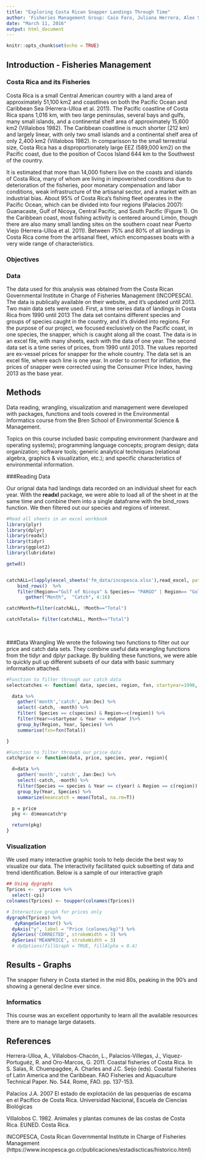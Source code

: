 ```yaml
---
title: "Exploring Costa Rican Snapper Landings Through Time"
author: 'Fisheries Management Group: Caio Faro, Juliana Herrera, Alex Smith'
date: "March 11, 2016"
output: html_document
---
```


```r
knitr::opts_chunk$set(echo = TRUE)
```

## Introduction - Fisheries Management



### Costa Rica and its Fisheries

Costa Rica is a small Central American country with a land area of approximately 51,100 km2 and coastlines on both the Pacific Ocean and Caribbean Sea (Herrera-Ulloa et al. 2011). The Pacific coastline of Costa Rica spans 1,016 km, with two large peninsulas, several bays and gulfs, many small islands, and a continental shelf area of approximately 15,600 km2 (Villalobos 1982). The Caribbean coastline is much shorter (212 km) and largely linear, with only two small islands and a continental shelf area of only 2,400 km2 (Villalobos 1982). In comparisson to the small terrestrial size, Costa Rica has a disproportionately large EEZ (589,000 km2) on the Pacific coast, due to the position of Cocos Island 644 km to the Southwest of the country.

It is estimated that more than 14,000 fishers live on the coasts and islands of Costa Rica, many of whom are living in impoverished conditions due to deterioration of the fisheries, poor monetary compensation and labor conditions, weak infrastructure of the artisanal sector, and a market with an industrial bias. About 95% of Costa Rica’s fishing fleet operates in the Pacific Ocean, which can be divided into four regions (Palacios 2007): Guanacaste, Gulf of Nicoya, Central Pacific, and South Pacific (Figure 1). On the Caribbean coast, most fishing activity is centered around Limón, though there are also many small landing sites on the southern coast near Puerto Viejo (Herrera-Ulloa et al. 2011).  Between 75% and 80% of all landings in Costa Rica come from the artisanal fleet, which encompasses boats with a very wide range of characteristics.  


### Objectives


### Data

The data used for this analysis was obtained from the Costa Rican Governmental Institute in Charge of Fisheries Management (INCOPESCA). The data is publically available on their website, and it's updated until 2013.
Two main data sets were used. First, a time series data of landings in Costa Rica from 1990 until 2013 The data set contains different species and groups of species caught in the country, and it's divided into regions. For the purpose of our project, we focused exclusively on the Pacific coast, in one species, the snapper, which is caught along all the coast. The data is in an excel file, with many sheets, each with the data of one year.
The second data set is a time series of prices, from 1990 until 2013. The values reported are ex-vessel prices for snapper for the whole country. The data set is an excel file, where each line is one year. 
In order to correct for inflation, the prices of snapper were corrected using the Consumer Price Index, having 2013 as the base year. 

## Methods

Data reading, wrangling, visualization and management were developed with packages, functions and tools covered in the Environmental Informatics course from the Bren School of Environmental Science & Management.

Topics on this course included  basic computing environment (hardware and operating systems); programming language concepts; program design; data organization; software tools; generic analytical techniques (relational algebra, graphics & visualization, etc.); and specific characteristics of environmental information.

###Reading Data

Our orignal data had landings data recorded on an individual sheet for each year. With the **readxl** package, we were able to load all of the sheet in at the same time and combine them into a single dataframe with the bind_rows function. We then filtered out our species and regions of interest. 

```r
#Read all sheets in an excel workbook
library(plyr)
library(dplyr)
library(readxl)
library(tidyr)
library(ggplot2)
library(lubridate)

getwd()


catchALL=(lapply(excel_sheets('fm_data/incopesca.xlsx'),read_excel, path='fm_data/incopesca.xlsx' )) %>%
    bind_rows()  %>%
    filter(Region=="Gulf of Nicoya" & Species== "PARGO" | Region== "Golfo de Nicoya"& Species== "PARGO") %>%
       gather("Month",  "Catch", 4:16) 

catchMonth=filter(catchALL, !Month=="Total")

catchTotals= filter(catchALL, Month=="Total") 
  
      

```

###Data Wrangling
We wrote the following two functions to filter out our price and catch data sets. They combine useful data wrangling functions from the tidyr and dplyr package. By building these functions, we were able to quickly pull up different subsets of our data with basic summary information attached.

```r
#Function to filter through our catch data
selectcatches <- function( data, species, region, fxn, startyear=1990, endyear=2013) {

  data %>%
    gather('month','catch', Jan:Dec) %>%
    select(-catch, -month) %>%
    filter( Species == c(species) & Region==c(region)) %>%
    filter(Year>=startyear & Year <= endyear )%>%
    group_by(Region, Year, Species) %>%
    summarise(fxn=fxn(Total))

}

```

```r
#Function to filter through our price data
catchprice <- function(data, price, species, year, region){

  d=data %>%
    gather('month','catch', Jan:Dec) %>%
    select(-catch, -month) %>%
    filter(Species == species & Year == c(year) & Region == c(region)) %>%
    group_by(Year, Species) %>%
    summarize(meancatch = mean(Total, na.rm=T))

  p = price
  pkg <- d$meancatch*p

  return(pkg)
}

```

### Visualization

We used many interactive graphic tools to help decide the best way to visualize our data. The interactivity facilitated quick subsetting of data and trend identification. Below is a sample of our interactive graph
```r
## Using dygraphs
Tprices <-  yrprices %>% 
  select(-cpi)
colnames(Tprices) <- toupper(colnames(Tprices))

# Interactive graph for prices only
dygraph(Tprices) %>% 
   dyRangeSelector() %>% 
  dyAxis("y", label = "Price (colones/kg)") %>% 
  dySeries('CORRECTED', strokeWidth = 3) %>% 
  dySeries('MEANPRICE', strokeWidth = 3)
  # dyOptions(fillGraph = TRUE, fillAlpha = 0.4)

```


## Results - Graphs

The snapper fishery in Costa started in the mid 80s, peaking in the 90's and showing a general decline ever since. 

### Informatics

This course was an excellent opportunity to learn all the available resources there are to manage large datasets. 

## References

Herrera-Ulloa, A., Villalobos-Chacón, L., Palacios-Villegas, J., Viquez-Portuguéz, R. and Oro-Marcos, G. 2011. Coastal fisheries of Costa Rica. In S. Salas, R. Chuenpagdee, A. Charles and J.C. Seijo (eds). Coastal fisheries of Latin America and the Caribbean. FAO Fisheries and Aquaculture Technical Paper. No. 544. Rome, FAO. pp. 137-153.

Palacios J.A. 2007 El estado de explotación de las pesquerías de escama en el Pacífico de Costa Rica. Universidad Nacional, Escuela de Ciencias Biológicas

Villalobos C. 1982. Animales y plantas comunes de las costas de Costa Rica. EUNED. Costa Rica.

INCOPESCA, Costa Rican Governmental Institute in Charge of Fisheries Management  (https://www.incopesca.go.cr/publicaciones/estadiscticas/historico.html)